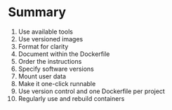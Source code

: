 Summary
=======

1. Use available tools
2. Use versioned images
3. Format for clarity
4. Document within the Dockerfile
5. Order the instructions
6. Specify software versions
7. Mount user data
8. Make it one-click runnable
9. Use version control and one Dockerfile per project
10. Regularly use and rebuild containers
